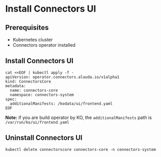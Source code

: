 # Install Connectors UI

## Prerequisites

- Kubernetes cluster
- Connectors operator installed

## Install Connectors UI

```
cat <<EOF | kubectl apply -f -
apiVersion: operator.connectors.alauda.io/v1alpha1
kind: ConnectorsCore
metadata:
  name: connectors-core
  namespace: connectors-system
spec:
  additionalManifests: /kodata/ui/frontend.yaml
EOF
```

**Note:** if you are build operator by KO, the `additionalManifests` path is `/var/run/ko/ui/frontend.yaml`

## Uninstall Connectors UI

```
kubectl delete connectorscore connectors-core -n connectors-system
```